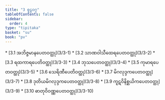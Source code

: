 ```yaml
---
title: "3 စူဠဝဂ္ဂ"
tableOfContents: false
sidebar:
  order: 4
type: "tipitaka"
basket: "su"
book: "pv"
---
```



<DynamicBreadcrumb />



<TableOfContents book="pv" section="3">
* [3.1 အဘိဇ္ဇမာနပေတဝတ္ထု](3/3-1)
* [3.2 သာဏဝါသီထေရပေတဝတ္ထု](3/3-2)
* [3.3 ရထကာရပေတိဝတ္ထု](3/3-3)
* [3.4 ဘုသပေတဝတ္ထု](3/3-4)
* [3.5 ကုမာရပေတဝတ္ထု](3/3-5)
* [3.6 သေရိဏီပေတိဝတ္ထု](3/3-6)
* [3.7 မိဂလုဒ္ဒကပေတဝတ္ထု](3/3-7)
* [3.8 ဒုတိယမိဂလုဒ္ဒကပေတဝတ္ထု](3/3-8)
* [3.9 ကူဋဝိနိစ္ဆယိကပေတဝတ္ထု](3/3-9)
* [3.10 ဓာတုဝိဝဏ္ဏပေတဝတ္ထု](3/3-10)
</TableOfContents>